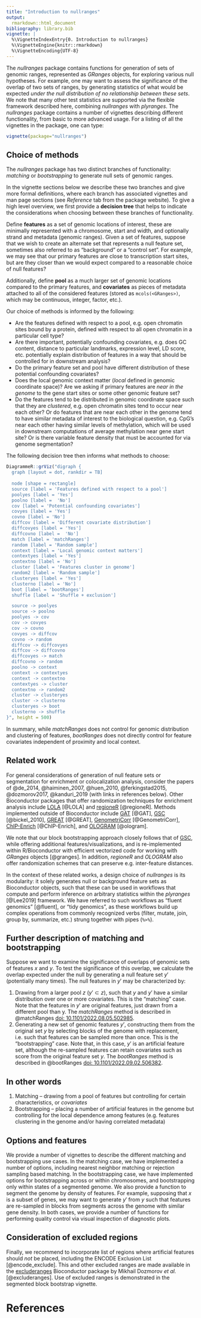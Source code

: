 ```yaml
---
title: "Introduction to nullranges"
output:
  rmarkdown::html_document
bibliography: library.bib
vignette: |
  %\VignetteIndexEntry{0. Introduction to nullranges}
  %\VignetteEngine{knitr::rmarkdown}
  %\VignetteEncoding{UTF-8}
---
```


The *nullranges* package contains functions for generation of sets of
genomic ranges, represented as *GRanges* objects, for exploring
various null hypotheses. For example, one may want to assess the
significance of the overlap of two sets of ranges, by generating
statistics of what would be expected
*under the null distribution of no relationship between these sets*.
We note that many other test statistics are supported via
the flexible framework described here, combining *nullranges* with
*plyranges*.
The *nullranges* package contains a number of vignettes describing
different functionality, from basic to more advanced usage.  For a
listing of all the vignettes in the package, one can type:

```r
vignette(package="nullranges")
```

## Choice of methods

The *nullranges* package has two distinct branches of functionality: 
*matching* or *bootstrapping* to generate null sets of genomic ranges. 

In the vignette sections below we describe these two branches and give
more formal definitions, where each branch has associated vignettes
and man page sections (see *Reference* tab from the package website).
To give a high level overview, we first provide a **decision tree**
that helps to indicate the considerations when choosing between these
branches of functionality.

Define **features** as a set of genomic locations of interest, these
are minimally represented with a chromosome, start and width,
and optionally strand and metadata (genomic ranges).
Given a set of features, suppose that we wish to create an alternate
set that represents a null feature set, sometimes also referred to as
"background" or a "control set". For example, we may see that our
primary features are close to transcription start sites, but are they
closer than we would expect compared to a reasonable choice of
null features?

Additionally, define **pool** as a much larger set of genomic
locations compared to the primary features, and **covariates** as
pieces of metadata attached to all of the considered features (stored
as `mcols(<GRanges>)`, which may be continuous, integer, factor,
etc.).

Our choice of methods is informed by the following:

* Are the features defined with respect to a pool, e.g. open chromatin
  sites bound by a protein, defined with respect to all open
  chromatin in a particular cell type?
* Are there important, potentially confounding covariates, e.g. does
  GC content, distance to particular landmarks, expression level, LD
  score, etc. potentially explain distribution of features in a way
  that should be controlled for in downstream analysis?
* Do the primary feature set and pool have different distribution of
  these potential confounding covariates?
* Does the local genomic context matter (*local* defined in genomic
  coordinate space)? Are we asking if primary features are 
  *near in the genome* to the gene start sites or some other genomic
  feature set?
* Do the features tend to be distributed in genomic coordinate space
  such that they are *clustered*, e.g. open chromatin sites tend to
  occur near each other?  Or do features that are near each other in
  the genome tend to have similar metadata of interest to the
  biological question, e.g. CpG's near each other having similar
  levels of methylation, which will be used in downstream computations
  of average methylation near gene start site? Or is there variable
  feature density that must be accounted for via genome segmentation?

The following decision tree then informs what methods to choose:

```r
DiagrammeR::grViz("digraph {
  graph [layout = dot, rankdir = TB]
  
  node [shape = rectangle]        
  source [label = 'Features defined with respect to a pool']
  poolyes [label = 'Yes']
  poolno [label =  'No']
  cov [label = 'Potential confounding covariates']
  covyes [label = 'Yes']
  covno [label = 'No']
  diffcov [label = 'Different covariate distribution']
  diffcovyes [label = 'Yes']
  diffcovno [label =  'No']
  match [label = 'matchRanges']
  random [label = 'Random sample']
  context [label = 'Local genomic context matters']
  contextyes [label = 'Yes']
  contextno [label = 'No']
  cluster [label = 'Features cluster in genome']
  random2 [label = 'Random sample']
  clusteryes [label = 'Yes']
  clusterno [label = 'No']
  boot [label = 'bootRanges']
  shuffle [label = 'Shuffle + exclusion']

  source -> poolyes
  source -> poolno
  poolyes -> cov
  cov -> covyes
  cov -> covno
  covyes -> diffcov
  covno -> random
  diffcov -> diffcovyes
  diffcov -> diffcovno
  diffcovyes -> match
  diffcovno -> random
  poolno -> context
  context -> contextyes
  context -> contextno
  contextyes -> cluster
  contextno -> random2
  cluster -> clusteryes
  cluster -> clusterno
  clusteryes -> boot
  clusterno -> shuffle
}", height = 500)

```

In summary, while *matchRanges* does not control for genomic
distribution and clustering of features, *bootRanges* does not
directly control for feature covariates independent of proximity and
local context.

## Related work

For general considerations of generation of null feature sets or
segmentation for enrichment or colocalization analysis, consider the
papers of
@de_2014,
@haiminen_2007,
@huen_2010,
@ferkingstad2015,
@dozmorov2017,
@kanduri_2019 
(with links in references below).
Other Bioconductor packages that offer randomization techniques for 
enrichment analysis include 
[LOLA](https://bioconductor.org/packages/LOLA) [@LOLA] and 
[regioneR](https://bioconductor.org/packages/regioneR) [@regioneR]. 
Methods implemented outside of Bioconductor include
[GAT](https://github.com/AndreasHeger/gat) [@GAT],
[GSC](https://github.com/ParkerLab/encodegsc) [@bickel_2010],
[GREAT](http://bejerano.stanford.edu/great/public/html/) [@GREAT],
[GenometriCorr](https://github.com/favorov/GenometriCorr) [@GenometriCorr],
[ChIP-Enrich](http://chip-enrich.med.umich.edu/) [@ChIP-Enrich],
and [OLOGRAM](https://dputhier.github.io/pygtftk/ologram.html) [@ologram].

We note that our block bootstrapping approach closely follows that of 
[GSC](https://github.com/ParkerLab/encodegsc), while offering
additional features/visualizations, and is re-implemented within
R/Bioconductor with efficient vectorized code for working with
*GRanges* objects [@granges]. In addition, *regioneR* and *OLOGRAM*
also offer randomization schemes that can preserve e.g. inter-feature
distances.

In the context of these related works, a design choice of *nullranges*
is its modularity: it solely generates null or background feature sets
as Bioconductor objects, such that these can be used in workflows that
compute and perform inference on arbitrary statistics within the
*plyranges* [@Lee2019] framework. We have referred to such workflows
as "fluent genomics" [@fluent], or "tidy genomics", as these workflows
build up complex operations from commonly recognized verbs (filter,
mutate, join, group by, summarize, etc.) strung together with pipes
(`%>%`).

## Further description of matching and bootstrapping

Suppose we want to examine the significance of overlaps
of genomic sets of features $x$ and $y$. To test the significance of
this overlap, we calculate the overlap expected under the null by
generating a null feature set $y'$ (potentially many times). The null
features in $y'$ may be characterized by:

1. Drawing from a larger pool $z$ ($y' \subset z$), such that $y$ and
   $y'$ have a similar distribution over one or more covariates. This
   is the "matching" case. Note that the features in $y'$ are original
   features, just drawn from a different pool than y. The
   *matchRanges* method is described in @matchRanges
   [doi: 10.1101/2022.08.05.502985](https://doi.org/10.1101/2022.08.05.502985).
2. Generating a new set of genomic features $y'$, constructing them
   from the original set $y$ by selecting blocks of the genome with
   replacement, i.e. such that features can be sampled more than once.
   This is the "bootstrapping" case. Note that, in this case, $y'$ is an
   artificial feature set, although the re-sampled features can retain
   covariates such as score from the original feature set $y$.
   The *bootRanges* method is described in @bootRanges
   [doi: 10.1101/2022.09.02.506382](https://doi.org/10.1101/2022.09.02.506382).

## In other words

1. Matching -- drawing from a pool of features but controlling for 
   certain characteristics, or *covariates*
2. Bootstrapping -- placing a number of artificial features in the 
   genome but controlling for the local dependence among features
   (e.g. features clustering in the genome and/or having correlated
   metadata)

## Options and features

We provide a number of vignettes to describe the different matching
and bootstrapping use cases. In the matching case, we have implemented
a number of options, including nearest neighbor matching or
rejection sampling based matching. In the bootstrapping case, we have
implemented options for bootstrapping across or within chromosomes, and
bootstrapping only within states of a segmented genome. We also
provide a function to segment the genome by density of features. For
example, supposing that $x$ is a subset of genes, we may want to
generate $y'$ from $y$ such that features are re-sampled in blocks
from segments across the genome with similar gene density.
In both cases, we provide a number of functions for performing quality
control via visual inspection of diagnostic plots.

## Consideration of excluded regions

Finally, we recommend to incorporate list of regions where artificial
features should *not* be placed, including the ENCODE Exclusion List
[@encode_exclude]. This and other excluded ranges are made available
in the [excluderanges](https://dozmorovlab.github.io/excluderanges/)
Bioconductor package by Mikhail Dozmorov *et al.* [@excluderanges].
Use of excluded ranges is demonstrated in the segmented block bootstrap
vignette.

# References
